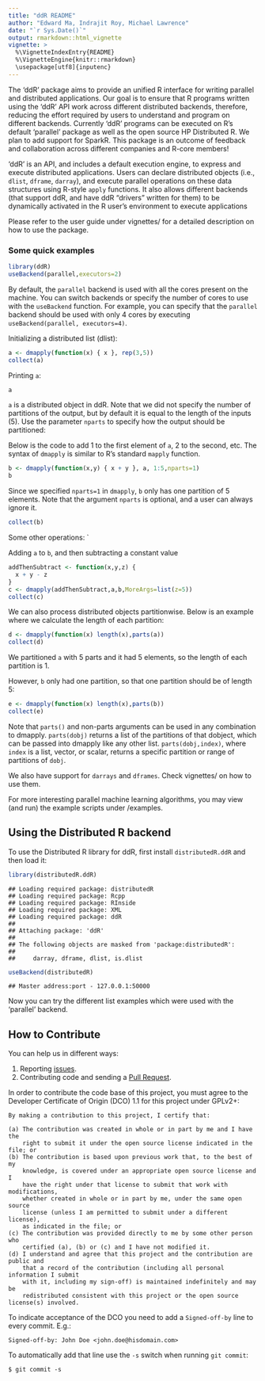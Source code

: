 ```yaml
---
title: "ddR README"
author: "Edward Ma, Indrajit Roy, Michael Lawrence"
date: "`r Sys.Date()`"
output: rmarkdown::html_vignette
vignette: >
  %\VignetteIndexEntry{README}
  %\VignetteEngine{knitr::rmarkdown}
  \usepackage[utf8]{inputenc}
---
```


The 'ddR' package aims to provide an unified R interface for writing
parallel and distributed applications.  Our goal is to ensure that R
programs written using the 'ddR' API work across different distributed
backends, therefore, reducing the effort required by users to
understand and program on different backends.  Currently 'ddR'
programs can be executed on R's default 'parallel' package as well as
the open source HP Distributed R.  We plan to add support for
SparkR. This package is an outcome of feedback and collaboration
across different companies and R-core members!


'ddR' is an API, and includes a default execution engine, to express
and execute distributed applications. Users can declare distributed
objects (i.e., `dlist`, `dframe`, `darray`), and execute parallel
operations on these data structures using R-style `apply`
functions. It also allows different backends (that support ddR, and
have ddR "drivers" written for them) to be dynamically activated in
the R user's environment to execute applications

Please refer to the user guide under vignettes/ for a detailed description on how to use the package.

### Some quick examples

```r
library(ddR)
useBackend(parallel,executors=2)
```
By default, the `parallel` backend is used with all the cores present on the machine. You can switch backends or specify the number of cores to use with the `useBackend` function. For example, you can specify that the `parallel` backend should be used with only 4 cores by executing `useBackend(parallel, executors=4)`.

Initializing a distributed list (dlist):

```r
a <- dmapply(function(x) { x }, rep(3,5))
collect(a)
```

Printing `a`:
```r
a
```
`a` is a distributed object in ddR. Note that we did not specify the number of partitions of the output, but by default it is equal to the length of the inputs (5). Use the parameter `nparts` to specify how the output should be partitioned:

Below is the code to add 1 to the first element of `a`, 2 to the second, etc. The syntax of `dmapply` is similar to R's standard `mapply` function.

```r
b <- dmapply(function(x,y) { x + y }, a, 1:5,nparts=1)
b
```
Since we specified `nparts=1` in `dmapply`, `b` only has one partition of 5 elements. Note that the argument `nparts` is optional, and a user can always ignore it.

```r
collect(b)
```
Some other operations:
`

Adding `a` to `b`, and then subtracting a constant value
```r
addThenSubtract <- function(x,y,z) {
  x + y - z
}
c <- dmapply(addThenSubtract,a,b,MoreArgs=list(z=5))
collect(c)
```
We can also process distributed objects partitionwise. Below is an example where we calculate the length of each partition:

```r
d <- dmapply(function(x) length(x),parts(a))
collect(d)
```

We partitioned `a` with 5 parts and it had 5 elements, so the length of each partition is 1.

However, `b` only had one partition, so that one partition should be of length 5:

```r
e <- dmapply(function(x) length(x),parts(b))
collect(e)
```

Note that `parts()` and non-parts arguments can be used in any combination to dmapply. `parts(dobj)` returns a list of the partitions of that dobject, which can be passed into dmapply like any other list. `parts(dobj,index)`, where `index` is a list, vector, or scalar, returns a specific partition or range of partitions of `dobj`.

We also have support for `darrays` and `dframes`. Check vignettes/ on how to use them.

For more interesting parallel machine learning algorithms, you may view (and run) the example scripts under /examples.

## Using the Distributed R backend

To use the Distributed R library for ddR, first install `distributedR.ddR` and then load it:

```r
library(distributedR.ddR)
```

```
## Loading required package: distributedR
## Loading required package: Rcpp
## Loading required package: RInside
## Loading required package: XML
## Loading required package: ddR
## 
## Attaching package: 'ddR'
## 
## The following objects are masked from 'package:distributedR':
## 
##     darray, dframe, dlist, is.dlist
```

```r
useBackend(distributedR)
```

```
## Master address:port - 127.0.0.1:50000
```

Now you can try the different list examples which were used with the 'parallel' backend.

## How to Contribute

You can help us in different ways:

1. Reporting [issues](https://github.com/vertica/ddR/issues).
2. Contributing code and sending a [Pull Request](https://github.com/vertica/ddR/pulls).

In order to contribute the code base of this project, you must agree to the Developer Certificate of Origin (DCO) 1.1 for this project under GPLv2+:

    By making a contribution to this project, I certify that:
    
    (a) The contribution was created in whole or in part by me and I have the 
        right to submit it under the open source license indicated in the file; or
    (b) The contribution is based upon previous work that, to the best of my 
        knowledge, is covered under an appropriate open source license and I 
        have the right under that license to submit that work with modifications, 
        whether created in whole or in part by me, under the same open source 
        license (unless I am permitted to submit under a different license), 
        as indicated in the file; or
    (c) The contribution was provided directly to me by some other person who 
        certified (a), (b) or (c) and I have not modified it.
    (d) I understand and agree that this project and the contribution are public and
        that a record of the contribution (including all personal information I submit 
        with it, including my sign-off) is maintained indefinitely and may be 
        redistributed consistent with this project or the open source license(s) involved.

To indicate acceptance of the DCO you need to add a `Signed-off-by` line to every commit. E.g.:

    Signed-off-by: John Doe <john.doe@hisdomain.com>

To automatically add that line use the `-s` switch when running `git commit`:

    $ git commit -s

